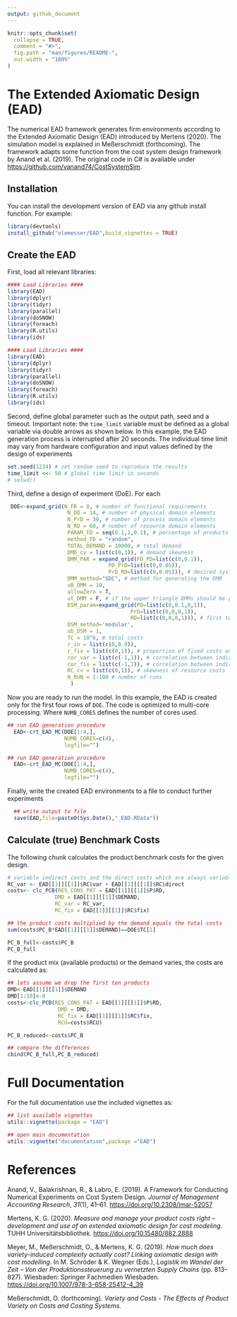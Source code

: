```yaml
---
output: github_document
---
```


<!-- README.md is generated from README.Rmd. Please edit that file -->

```r
knitr::opts_chunk$set(
  collapse = TRUE,
  comment = "#>",
  fig.path = "man/figures/README-",
  out.width = "100%"
)
```

# The Extended Axiomatic Design (EAD)

<!-- badges: start -->

<!-- badges: end -->

The numerical EAD framework generates firm environments according to the Extended Axiomatic Design (EAD) introduced by Mertens (2020). The simulation model is explained in Meßerschmidt (forthcoming). The framework adapts some function from the cost system design framework by Anand et al. (2019). The original code in C# is available under <https://github.com/vanand74/CostSystemSim>.

## Installation

You can install the development version of EAD via any github install function. For example:

```r
library(devtools)
install_github("olemesser/EAD",build_vignettes = TRUE)
```

## Create the EAD

First, load all relevant libraries:

```r
#### Load Libraries ####
library(EAD)
library(dplyr)
library(tidyr)
library(parallel)
library(doSNOW)
library(foreach)
library(R.utils)
library(ids)
```

```r
#### Load Libraries ####
library(EAD)
library(dplyr)
library(tidyr)
library(parallel)
library(doSNOW)
library(foreach)
library(R.utils)
library(ids)
```

Second, define global parameter such as the output path, seed and a timeout. Important note: the `time_limit` variable must be defined as a global variable via double arrows as shown below. In this example, the EAD generation process is interrupted after 20 seconds. The individual time limit may vary from hardware configuration and input values defined by the design of experiments

```r
set.seed(1234) # set random seed to reproduce the results
time_limit <<- 50 # global time limit in seconds
# setwd()
```

Third, define a design of experiment (DoE). For each

```r
 DOE<-expand_grid(N_FR = 8, # number of functional requirements
                   N_DD = 14, # number of physical domain elements
                   N_PrD = 30, # number of process domain elements
                   N_RD = 60, # number of resource domain elements
                   PARAM_FD = seq(0.1,1,0.1), # percentage of products included
                   method_FD = "random",
                   TOTAL_DEMAND = 10000, # total demand
                   DMD_cv = list(c(0,3)), # demand skewness
                   DMM_PAR = expand_grid(FD_PD=list(c(0,0.1)),
                                PD_PrD=list(c(0,0.05)),
                                PrD_RD=list(c(0,0.05))), # desired system design complexity
                   DMM_method="SDC", # method for generating the DMM
                   uB_DMM = 10,
                   allowZero = T,
                   ut_DMM = F, # if the upper triangle DMMs should be generated too (DMM_FD_PrD,DMM_FD_RD,DMM_PD_RD)
                   DSM_param=expand_grid(PD=list(c(0,0.1,0,1)),
                                       PrD=list(c(0,0,0,1)),
                                       RD=list(c(0,0,0,1))), # first two entries refer to the density of the DSMs and the second pair to the cv if the DSM_method='modular' is used.
                   DSM_method='modular',
                   ub_DSM = 1,
                   TC = 10^6, # total costs
                   r_in = list(c(0,0.9)),
                   r_fix = list(c(0,1)), # proportion of fixed costs on total costs
                   cor_var = list(c(-1,1)), # correlation between indirect variable cost vector and direct cost vector
                   cor_fix = list(c(-1,1)), # correlation between indirect fixed cost vector and direct cost vector
                   RC_cv = list(c(0,1)), # skewness of resource costs
                   N_RUN = 1:100 # number of runs
                    )
```

Now you are ready to run the model. In this example, the EAD is created only for the first four rows of `DOE`. The code is optimized to multi-core processing. Where `NUMB_CORES` defines the number of cores used.

```r
## run EAD generation procedure
  EAD<-crt_EAD_MC(DOE[1:4,],
                  NUMB_CORES=c(4),
                  logfile="")
```

```r
## run EAD generation procedure
  EAD<-crt_EAD_MC(DOE[1:4,],
                  NUMB_CORES=c(4),
                  logfile="")
```

Finally, write the created EAD environments to a file to conduct further experiments

```r
  ## write output to file
  save(EAD,file=paste0(Sys.Date(),"_EAD.RData"))
```

## Calculate (true) Benchmark Costs

The following chunk calculates the product benchmark costs for the given design.

```r
# variable indirect costs and the direct costs which are always variable are summed up
RC_var <- EAD[[1]][[1]]$RC$var + EAD[[1]][[1]]$RC$direct
costs<- clc_PCB(RES_CONS_PAT = EAD[[1]][[1]]$P$RD,
               DMD = EAD[[1]][[1]]$DEMAND,
               RC_var = RC_var,
               RC_fix = EAD[[1]][[1]]$RC$fix)

## the product costs multiplied by the demand equals the total costs
sum(costs$PC_B*EAD[[1]][[1]]$DEMAND)==DOE$TC[1]

PC_B_full<-costs$PC_B
PC_B_full
```

If the product mix (available products) or the demand varies, the costs are calculated as:

```r
## lets assume we drop the first ten products 
DMD<-EAD[[1]][[1]]$DEMAND
DMD[1:10]<-0
costs<-clc_PCB(RES_CONS_PAT = EAD[[1]][[1]]$P$RD,
                DMD = DMD,
                RC_fix = EAD[[1]][[1]]$RC$fix,
                RCU=costs$RCU)

PC_B_reduced<-costs$PC_B

## compare the differences
cbind(PC_B_full,PC_B_reduced)
```

# Full Documentation

For the full documentation use the included vignettes as:

```r
## list available vignettes
utils::vignette(package = "EAD")

## open main documentation
utils::vignette("documentation",package ="EAD")
```

# References

Anand, V., Balakrishnan, R., & Labro, E. (2019). A Framework for Conducting Numerical Experiments on Cost System Design. *Journal of Management Accounting Research*, *31*(1), 41–61. <https://doi.org/10.2308/jmar-52057>

Mertens, K. G. (2020). *Measure and manage your product costs right – development and use of an extended axiomatic design for cost modeling.* TUHH Universitätsbibliothek. <https://doi.org/10.15480/882.2888>

Meyer, M., Meßerschmidt, O., & Mertens, K. G. (2019). *How much does variety-induced complexity actually cost? Linking axiomatic design with cost modelling*. In M. Schröder & K. Wegner (Eds.), *Logistik im Wandel der Zeit – Von der Produktionssteuerung zu vernetzten Supply Chains* (pp. 813–827). Wiesbaden: Springer Fachmedien Wiesbaden. <https://doi.org/10.1007/978-3-658-25412-4_39>

Meßerschmidt, O. (forthcoming). *Variety and Costs - The Effects of Product Variety on Costs and Costing Systems.*
